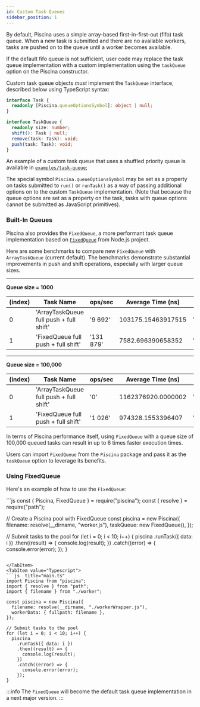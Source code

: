 ```yaml
---
id: Custom Task Queues
sidebar_position: 1
---
```


By default, Piscina uses a simple array-based first-in-first-out (fifo)
task queue. When a new task is submitted and there are no available
workers, tasks are pushed on to the queue until a worker becomes
available.

If the default fifo queue is not sufficient, user code may replace the
task queue implementation with a custom implementation using the
`taskQueue` option on the Piscina constructor.

Custom task queue objects _must_ implement the `TaskQueue` interface,
described below using TypeScript syntax:

```ts
interface Task {
  readonly [Piscina.queueOptionsSymbol]: object | null;
}

interface TaskQueue {
  readonly size: number;
  shift(): Task | null;
  remove(task: Task): void;
  push(task: Task): void;
}
```

An example of a custom task queue that uses a shuffled priority queue
is available in [`examples/task-queue`](https://github.com/piscinajs/piscina/tree/current/examples/task-queue);

The special symbol `Piscina.queueOptionsSymbol` may be set as a property
on tasks submitted to `run()` or `runTask()` as a way of passing additional
options on to the custom `TaskQueue` implementation. (Note that because the
queue options are set as a property on the task, tasks with queue
options cannot be submitted as JavaScript primitives).

### Built-In Queues

Piscina also provides the `FixedQueue`, a more performant task queue implementation based on [`FixedQueue`](https://github.com/nodejs/node/blob/de7b37880f5a541d5f874c1c2362a65a4be76cd0/lib/internal/fixed_queue.js) from Node.js project.

Here are some benchmarks to compare new `FixedQueue` with `ArrayTaskQueue` (current default). The benchmarks demonstrate substantial improvements in push and shift operations, especially with larger queue sizes.

<hr/>

**Queue size = 1000**

| (index) | Task Name                               | ops/sec   | Average Time (ns)  | Margin   | Samples |
|---------|-----------------------------------------|-----------|--------------------|----------|---------|
| 0       | 'ArrayTaskQueue full push + full shift' | '9 692'   | 103175.15463917515 | '±0.80%' | 970     |
| 1       | 'FixedQueue full push + full shift'     | '131 879' | 7582.696390658352  | '±1.81%' | 13188   |

<hr/>

**Queue size = 100,000**

| (index) | Task Name                               | ops/sec | Average Time (ns)  | Margin   | Samples |
|---------|-----------------------------------------|---------|--------------------|----------|---------|
| 0       | 'ArrayTaskQueue full push + full shift' | '0'     | 1162376920.0000002 | '±1.77%' | 10      |
| 1       | 'FixedQueue full push + full shift'     | '1 026' | 974328.1553396407  | '±2.51%' | 103     |

In terms of Piscina performance itself, using `FixedQueue` with a queue size of 100,000 queued tasks can result in up to 6 times faster execution times.

Users can import `FixedQueue` from the `Piscina` package and pass it as the `taskQueue` option to leverage its benefits.

### Using FixedQueue

Here's an example of how to use the `FixedQueue`:

<Tabs>
<TabItem value="Javascript">
```js
const { Piscina, FixedQueue } = require("piscina");
const { resolve } = require("path");

// Create a Piscina pool with FixedQueue
const piscina = new Piscina({
  filename: resolve(__dirname, "worker.js"),
  taskQueue: new FixedQueue(),
});

// Submit tasks to the pool
for (let i = 0; i < 10; i++) {
  piscina
    .runTask({ data: i })
    .then((result) => {
      console.log(result);
    })
    .catch((error) => {
      console.error(error);
    });
}
```

</TabItem>
<TabItem value="Typescript">
```js  title="main.ts"
import Piscina from "piscina";
import { resolve } from "path";
import { filename } from "./worker";

const piscina = new Piscina({
  filename: resolve(__dirname, "./workerWrapper.js"),
  workerData: { fullpath: filename },
});

// Submit tasks to the pool
for (let i = 0; i < 10; i++) {
  piscina
    .runTask({ data: i })
    .then((result) => {
      console.log(result);
    })
    .catch((error) => {
      console.error(error);
    });
}
```
<WorkerWrapperComponent/>
</TabItem>
</Tabs>

:::info
The `FixedQueue` will become the default task queue implementation in a next major version.
:::
